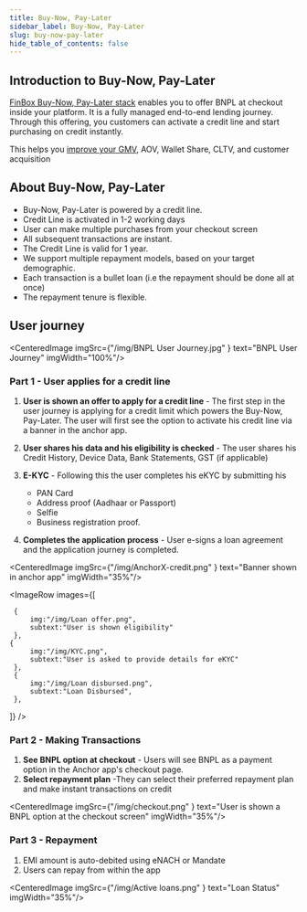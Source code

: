 ```yaml
---
title: Buy-Now, Pay-Later
sidebar_label: Buy-Now, Pay-Later
slug: buy-now-pay-later
hide_table_of_contents: false
---
```






## Introduction to Buy-Now, Pay-Later

[FinBox Buy-Now, Pay-Later stack](/product/products/buy-now-pay-later-stack) enables you to offer BNPL at checkout inside your platform. It is a fully managed end-to-end lending journey. Through this offering, you customers can activate a credit line and start purchasing on credit instantly. 

This helps you [improve your GMV](https://finbox.in/blog/buy-now-pay-later-b2b-credit-payment-option-ecommerce-msme/), AOV, Wallet Share, CLTV, and customer acquisition

## About Buy-Now, Pay-Later

* Buy-Now, Pay-Later is powered by a credit line.
* Credit Line is activated in 1-2 working days
* User can make multiple purchases from your checkout screen
* All subsequent transactions are instant.
* The Credit Line is valid for 1 year.
* We support multiple repayment models, based on your target demographic.
* Each transaction is a bullet loan (i.e the repayment should be done all at once)
* The repayment tenure is flexible.

## User journey

<CenteredImage  imgSrc={"/img/BNPL User Journey.jpg" } text="BNPL User Journey" imgWidth="100%"/>

### Part 1 - User applies for a credit line

1. **User is shown an offer to apply for a credit line** - The first step in the user journey is applying for a credit limit which powers the Buy-Now, Pay-Later. The user will first see the option to activate his credit line via a banner in the anchor app.

2. **User shares his data and his eligibility is checked** - The user shares his Credit History, Device Data, Bank Statements, GST (if applicable)
3. **E-KYC** - Following this the user completes his eKYC by submitting his 
    * PAN Card
    * Address proof  (Aadhaar or Passport)
    * Selfie 
    * Business registration proof.
4. **Completes the application process** - User e-signs a loan agreement and the application journey is completed.

<CenteredImage  imgSrc={"/img/AnchorX-credit.png" } text="Banner shown in anchor app" imgWidth="35%"/>

<ImageRow
 images={[
  
     {
         img:"/img/Loan offer.png",
         subtext:"User is shown eligibility"
     },
    {
         img:"/img/KYC.png",
         subtext:"User is asked to provide details for eKYC"
     },
     {
         img:"/img/Loan disbursed.png",
         subtext:"Loan Disbursed",
     },
 ]}
 />






### Part 2 - Making Transactions


1. **See BNPL option at checkout** - Users will see BNPL as a payment option in the Anchor app's checkout page. 
2. **Select repayment plan** -They can select their preferred repayment plan and make instant transactions on credit


<CenteredImage  imgSrc={"/img/checkout.png" } text="User is shown a BNPL option at the checkout screen" imgWidth="35%"/>


### Part 3 - Repayment

1. EMI amount is auto-debited using eNACH or Mandate
2. Users can repay from within the app

<CenteredImage  imgSrc={"/img/Active loans.png" } text="Loan Status" imgWidth="35%"/>


 